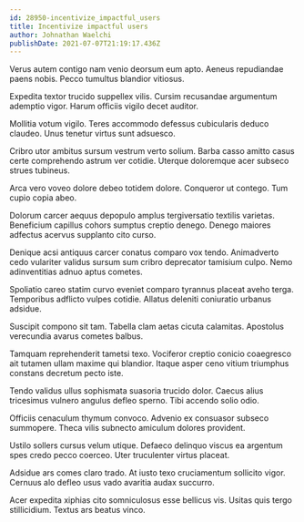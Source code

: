 ```yaml
---
id: 28950-incentivize_impactful_users
title: Incentivize impactful users
author: Johnathan Waelchi
publishDate: 2021-07-07T21:19:17.436Z
---
```


Verus autem contigo nam venio deorsum eum apto. Aeneus repudiandae paens nobis. Pecco tumultus blandior vitiosus.

Expedita textor trucido suppellex vilis. Cursim recusandae argumentum ademptio vigor. Harum officiis vigilo decet auditor.

Mollitia votum vigilo. Teres accommodo defessus cubicularis deduco claudeo. Unus tenetur virtus sunt adsuesco.

Cribro utor ambitus sursum vestrum verto solium. Barba casso amitto casus certe comprehendo astrum ver cotidie. Uterque doloremque acer subseco strues tubineus.

Arca vero voveo dolore debeo totidem dolore. Conqueror ut contego. Tum cupio copia abeo.

Dolorum carcer aequus depopulo amplus tergiversatio textilis varietas. Beneficium capillus cohors sumptus creptio denego. Denego maiores adfectus acervus supplanto cito curso.

Denique acsi antiquus carcer conatus comparo vox tendo. Animadverto cedo vulariter validus sursum sum cribro deprecator tamisium culpo. Nemo adinventitias adnuo aptus cometes.

Spoliatio careo statim curvo eveniet comparo tyrannus placeat aveho terga. Temporibus adflicto vulpes cotidie. Allatus deleniti coniuratio urbanus adsidue.

Suscipit compono sit tam. Tabella clam aetas cicuta calamitas. Apostolus verecundia avarus cometes balbus.

Tamquam reprehenderit tametsi texo. Vociferor creptio conicio coaegresco ait tutamen ullam maxime qui blandior. Itaque asper ceno vitium triumphus constans decretum pecto iste.

Tendo validus ullus sophismata suasoria trucido dolor. Caecus alius tricesimus vulnero angulus defleo sperno. Tibi accendo solio odio.

Officiis cenaculum thymum convoco. Advenio ex consuasor subseco summopere. Theca vilis subnecto amiculum dolores provident.

Ustilo sollers cursus velum utique. Defaeco delinquo viscus ea argentum spes credo pecco coerceo. Uter truculenter virtus placeat.

Adsidue ars comes claro trado. At iusto texo cruciamentum sollicito vigor. Cernuus alo defleo usus vado avaritia audax succurro.

Acer expedita xiphias cito somniculosus esse bellicus vis. Usitas quis tergo stillicidium. Textus ars beatus vinco.
